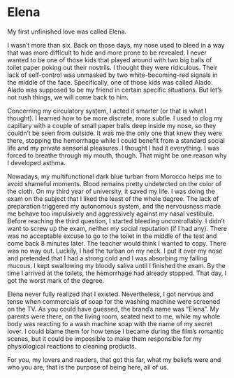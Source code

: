 # Elena {#elena}


My first unfinished love was called Elena.

I wasn’t more than six. Back on those days, my nose used to bleed in a way that was more difficult to hide and more prone to be revealed. I never wanted to be one of those kids that played around with two big balls of toilet paper poking out their nostrils. I thought they were ridiculous. Their lack of self-control was unmasked by two white-becoming-red signals in the middle of the face. Specifically, one of those kids was called Alado. Alado was supposed to be my friend in certain specific situations. But let’s not rush things, we will come back to him.

Concerning my circulatory system, I acted it smarter (or that is what I thought). I learned how to be more discrete, more subtle. I used to clog my capillary with a couple of small paper balls deep inside my nose, so they couldn’t be seen from outside. It was me the only one that knew they were there, stopping the hemorrhage while I could benefit from a standard social life and my private sensorial pleasures. I thought I had it everything. I was forced to breathe through my mouth, though. That might be one reason why I developed asthma.

Nowadays, my multifunctional dark blue turban from Morocco helps me to avoid shameful moments. Blood remains pretty undetected on the color of the cloth. On my third year of university, it saved my life. I was doing the exam on the subject that I liked the least of the whole degree. The lack of preparation triggered my autonomous system, and the nervousness made me behave too impulsively and aggressively against my nasal vestibule. Before reaching the third question, I started bleeding uncontrollably. I didn’t want to screw up the exam, neither my social reputation (if I had any). There was no acceptable excuse to go to the toilet in the middle of the test and come back 8 minutes later. The teacher would think I wanted to copy. There was no way out. Luckily, I had the turban on my neck. I put it over my nose and pretended that I had a strong cold and I was absorbing my falling mucous. I kept swallowing my bloody saliva until I finished the exam. By the time I arrived at the toilets, the hemorrhage had already stopped. That day, I got the worst mark of the degree.

Elena never fully realized that I existed. Nevertheless, I got nervous and tense when commercials of soap for the washing machine were screened on the TV. As you could have guessed, the brand’s name was “Elena”. My parents were there, on the living room, seated next to me, while my whole body was reacting to a wash machine soap with the name of my secret lover. I could blame them for how tense I became during the film’s romantic scenes, but it could be impossible to make them responsible for my physiological reactions to cleaning products.

For you, my lovers and readers, that got this far, what my beliefs were and who you are, that is the purpose of being here, all of us.